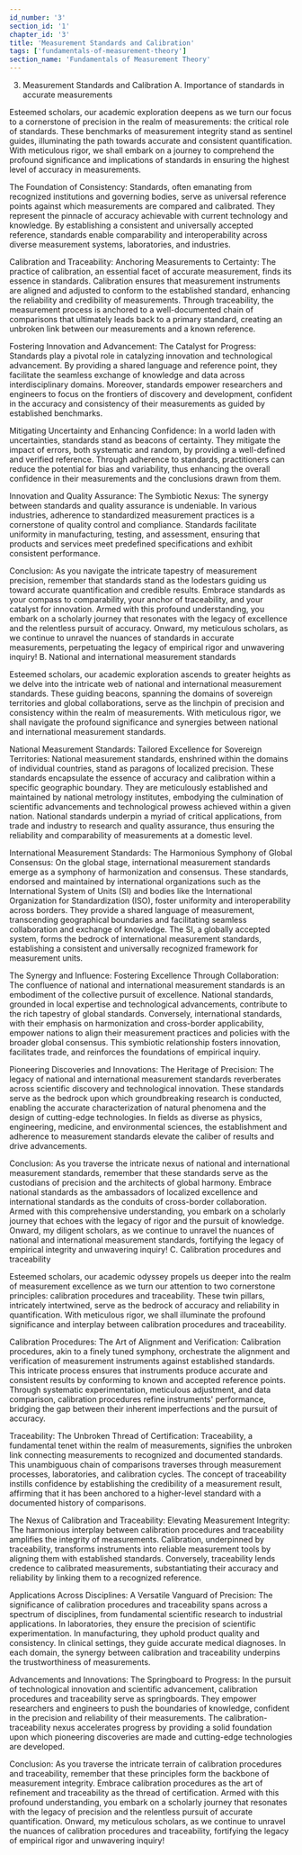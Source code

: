 ```yaml
---
id_number: '3'
section_id: '1'
chapter_id: '3'
title: 'Measurement Standards and Calibration'
tags: ['fundamentals-of-measurement-theory']
section_name: 'Fundamentals of Measurement Theory'
---
```


3. Measurement Standards and Calibration
A. Importance of standards in accurate measurements

Esteemed scholars, our academic exploration deepens as we turn our focus to a cornerstone of precision in the realm of measurements: the critical role of standards. These benchmarks of measurement integrity stand as sentinel guides, illuminating the path towards accurate and consistent quantification. With meticulous rigor, we shall embark on a journey to comprehend the profound significance and implications of standards in ensuring the highest level of accuracy in measurements.

The Foundation of Consistency:
Standards, often emanating from recognized institutions and governing bodies, serve as universal reference points against which measurements are compared and calibrated. They represent the pinnacle of accuracy achievable with current technology and knowledge. By establishing a consistent and universally accepted reference, standards enable comparability and interoperability across diverse measurement systems, laboratories, and industries.

Calibration and Traceability: Anchoring Measurements to Certainty:
The practice of calibration, an essential facet of accurate measurement, finds its essence in standards. Calibration ensures that measurement instruments are aligned and adjusted to conform to the established standard, enhancing the reliability and credibility of measurements. Through traceability, the measurement process is anchored to a well-documented chain of comparisons that ultimately leads back to a primary standard, creating an unbroken link between our measurements and a known reference.

Fostering Innovation and Advancement: The Catalyst for Progress:
Standards play a pivotal role in catalyzing innovation and technological advancement. By providing a shared language and reference point, they facilitate the seamless exchange of knowledge and data across interdisciplinary domains. Moreover, standards empower researchers and engineers to focus on the frontiers of discovery and development, confident in the accuracy and consistency of their measurements as guided by established benchmarks.

Mitigating Uncertainty and Enhancing Confidence:
In a world laden with uncertainties, standards stand as beacons of certainty. They mitigate the impact of errors, both systematic and random, by providing a well-defined and verified reference. Through adherence to standards, practitioners can reduce the potential for bias and variability, thus enhancing the overall confidence in their measurements and the conclusions drawn from them.

Innovation and Quality Assurance: The Symbiotic Nexus:
The synergy between standards and quality assurance is undeniable. In various industries, adherence to standardized measurement practices is a cornerstone of quality control and compliance. Standards facilitate uniformity in manufacturing, testing, and assessment, ensuring that products and services meet predefined specifications and exhibit consistent performance.

Conclusion:
As you navigate the intricate tapestry of measurement precision, remember that standards stand as the lodestars guiding us toward accurate quantification and credible results. Embrace standards as your compass to comparability, your anchor of traceability, and your catalyst for innovation. Armed with this profound understanding, you embark on a scholarly journey that resonates with the legacy of excellence and the relentless pursuit of accuracy. Onward, my meticulous scholars, as we continue to unravel the nuances of standards in accurate measurements, perpetuating the legacy of empirical rigor and unwavering inquiry!
B. National and international measurement standards

Esteemed scholars, our academic exploration ascends to greater heights as we delve into the intricate web of national and international measurement standards. These guiding beacons, spanning the domains of sovereign territories and global collaborations, serve as the linchpin of precision and consistency within the realm of measurements. With meticulous rigor, we shall navigate the profound significance and synergies between national and international measurement standards.

National Measurement Standards: Tailored Excellence for Sovereign Territories:
National measurement standards, enshrined within the domains of individual countries, stand as paragons of localized precision. These standards encapsulate the essence of accuracy and calibration within a specific geographic boundary. They are meticulously established and maintained by national metrology institutes, embodying the culmination of scientific advancements and technological prowess achieved within a given nation. National standards underpin a myriad of critical applications, from trade and industry to research and quality assurance, thus ensuring the reliability and comparability of measurements at a domestic level.

International Measurement Standards: The Harmonious Symphony of Global Consensus:
On the global stage, international measurement standards emerge as a symphony of harmonization and consensus. These standards, endorsed and maintained by international organizations such as the International System of Units (SI) and bodies like the International Organization for Standardization (ISO), foster uniformity and interoperability across borders. They provide a shared language of measurement, transcending geographical boundaries and facilitating seamless collaboration and exchange of knowledge. The SI, a globally accepted system, forms the bedrock of international measurement standards, establishing a consistent and universally recognized framework for measurement units.

The Synergy and Influence: Fostering Excellence Through Collaboration:
The confluence of national and international measurement standards is an embodiment of the collective pursuit of excellence. National standards, grounded in local expertise and technological advancements, contribute to the rich tapestry of global standards. Conversely, international standards, with their emphasis on harmonization and cross-border applicability, empower nations to align their measurement practices and policies with the broader global consensus. This symbiotic relationship fosters innovation, facilitates trade, and reinforces the foundations of empirical inquiry.

Pioneering Discoveries and Innovations: The Heritage of Precision:
The legacy of national and international measurement standards reverberates across scientific discovery and technological innovation. These standards serve as the bedrock upon which groundbreaking research is conducted, enabling the accurate characterization of natural phenomena and the design of cutting-edge technologies. In fields as diverse as physics, engineering, medicine, and environmental sciences, the establishment and adherence to measurement standards elevate the caliber of results and drive advancements.

Conclusion:
As you traverse the intricate nexus of national and international measurement standards, remember that these standards serve as the custodians of precision and the architects of global harmony. Embrace national standards as the ambassadors of localized excellence and international standards as the conduits of cross-border collaboration. Armed with this comprehensive understanding, you embark on a scholarly journey that echoes with the legacy of rigor and the pursuit of knowledge. Onward, my diligent scholars, as we continue to unravel the nuances of national and international measurement standards, fortifying the legacy of empirical integrity and unwavering inquiry!
C. Calibration procedures and traceability

Esteemed scholars, our academic odyssey propels us deeper into the realm of measurement excellence as we turn our attention to two cornerstone principles: calibration procedures and traceability. These twin pillars, intricately intertwined, serve as the bedrock of accuracy and reliability in quantification. With meticulous rigor, we shall illuminate the profound significance and interplay between calibration procedures and traceability.

Calibration Procedures: The Art of Alignment and Verification:
Calibration procedures, akin to a finely tuned symphony, orchestrate the alignment and verification of measurement instruments against established standards. This intricate process ensures that instruments produce accurate and consistent results by conforming to known and accepted reference points. Through systematic experimentation, meticulous adjustment, and data comparison, calibration procedures refine instruments' performance, bridging the gap between their inherent imperfections and the pursuit of accuracy.

Traceability: The Unbroken Thread of Certification:
Traceability, a fundamental tenet within the realm of measurements, signifies the unbroken link connecting measurements to recognized and documented standards. This unambiguous chain of comparisons traverses through measurement processes, laboratories, and calibration cycles. The concept of traceability instills confidence by establishing the credibility of a measurement result, affirming that it has been anchored to a higher-level standard with a documented history of comparisons.

The Nexus of Calibration and Traceability: Elevating Measurement Integrity:
The harmonious interplay between calibration procedures and traceability amplifies the integrity of measurements. Calibration, underpinned by traceability, transforms instruments into reliable measurement tools by aligning them with established standards. Conversely, traceability lends credence to calibrated measurements, substantiating their accuracy and reliability by linking them to a recognized reference.

Applications Across Disciplines: A Versatile Vanguard of Precision:
The significance of calibration procedures and traceability spans across a spectrum of disciplines, from fundamental scientific research to industrial applications. In laboratories, they ensure the precision of scientific experimentation. In manufacturing, they uphold product quality and consistency. In clinical settings, they guide accurate medical diagnoses. In each domain, the synergy between calibration and traceability underpins the trustworthiness of measurements.

Advancements and Innovations: The Springboard to Progress:
In the pursuit of technological innovation and scientific advancement, calibration procedures and traceability serve as springboards. They empower researchers and engineers to push the boundaries of knowledge, confident in the precision and reliability of their measurements. The calibration-traceability nexus accelerates progress by providing a solid foundation upon which pioneering discoveries are made and cutting-edge technologies are developed.

Conclusion:
As you traverse the intricate terrain of calibration procedures and traceability, remember that these principles form the backbone of measurement integrity. Embrace calibration procedures as the art of refinement and traceability as the thread of certification. Armed with this profound understanding, you embark on a scholarly journey that resonates with the legacy of precision and the relentless pursuit of accurate quantification. Onward, my meticulous scholars, as we continue to unravel the nuances of calibration procedures and traceability, fortifying the legacy of empirical rigor and unwavering inquiry!




